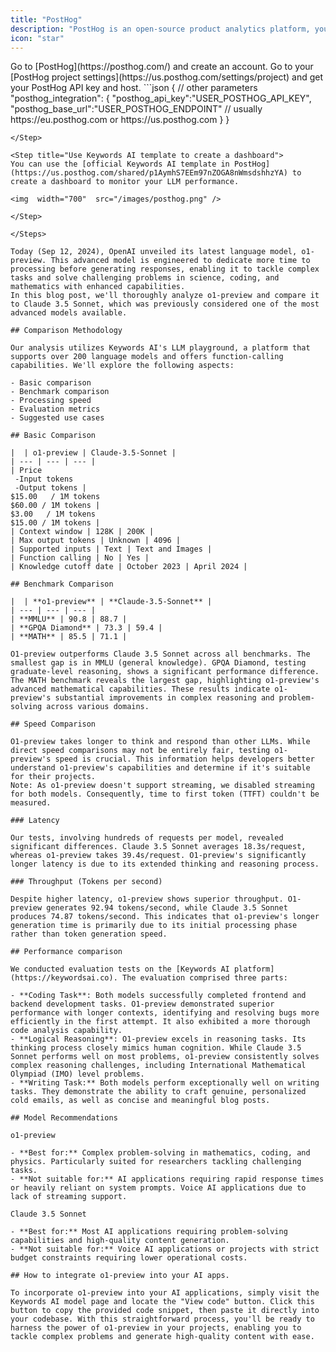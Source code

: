 ```yaml
---
title: "PostHog"
description: "PostHog is an open-source product analytics platform, you can monitor your product traffic and user sessions with PostHog. Now yo ucan connect PostHog with Keywords AI to monitor your LLM performance and get observability."
icon: "star"
---
```


<Steps>

<Step title="Create your PostHog account">
Go to [PostHog](https://posthog.com/) and create an account. Go to your [PostHog project settings](https://us.posthog.com/settings/project) and get your PostHog API key and host.
</Step>

<Step title="Add 1 parameter to your request body">
```json
{
// other parameters
"posthog_integration": {
        "posthog_api_key":"USER_POSTHOG_API_KEY",
        "posthog_base_url":"USER_POSTHOG_ENDPOINT" // usually https://eu.posthog.com or https://us.posthog.com
    }
}

```
</Step>

<Step title="Use Keywords AI template to create a dashboard">
You can use the [official Keywords AI template in PostHog](https://us.posthog.com/shared/p1AymhS7EEm97nZOGA8nWmsdshhzYA) to create a dashboard to monitor your LLM performance.

<img  width="700"  src="/images/posthog.png" />

</Step>

</Steps>

Today (Sep 12, 2024), OpenAI unveiled its latest language model, o1-preview. This advanced model is engineered to dedicate more time to processing before generating responses, enabling it to tackle complex tasks and solve challenging problems in science, coding, and mathematics with enhanced capabilities.
In this blog post, we'll thoroughly analyze o1-preview and compare it to Claude 3.5 Sonnet, which was previously considered one of the most advanced models available.

## Comparison Methodology

Our analysis utilizes Keywords AI's LLM playground, a platform that supports over 200 language models and offers function-calling capabilities. We'll explore the following aspects:

- Basic comparison
- Benchmark comparison
- Processing speed
- Evaluation metrics
- Suggested use cases

## Basic Comparison

|  | o1-preview | Claude-3.5-Sonnet |
| --- | --- | --- |
| Price
 -Input tokens
 -Output tokens | 
$15.00   / 1M tokens
$60.00 / 1M tokens | 
$3.00   / 1M tokens
$15.00 / 1M tokens |
| Context window | 128K | 200K |
| Max output tokens | Unknown | 4096 |
| Supported inputs | Text | Text and Images |
| Function calling | No | Yes |
| Knowledge cutoff date | October 2023 | April 2024 |

## Benchmark Comparison

|  | **o1-preview** | **Claude-3.5-Sonnet** |
| --- | --- | --- |
| **MMLU** | 90.8 | 88.7 |
| **GPQA Diamond** | 73.3 | 59.4 |
| **MATH** | 85.5 | 71.1 |

O1-preview outperforms Claude 3.5 Sonnet across all benchmarks. The smallest gap is in MMLU (general knowledge). GPQA Diamond, testing graduate-level reasoning, shows a significant performance difference. The MATH benchmark reveals the largest gap, highlighting o1-preview's advanced mathematical capabilities. These results indicate o1-preview's substantial improvements in complex reasoning and problem-solving across various domains.

## Speed Comparison

O1-preview takes longer to think and respond than other LLMs. While direct speed comparisons may not be entirely fair, testing o1-preview's speed is crucial. This information helps developers better understand o1-preview's capabilities and determine if it's suitable for their projects.
Note: As o1-preview doesn't support streaming, we disabled streaming for both models. Consequently, time to first token (TTFT) couldn't be measured.

### Latency

Our tests, involving hundreds of requests per model, revealed significant differences. Claude 3.5 Sonnet averages 18.3s/request, whereas o1-preview takes 39.4s/request. O1-preview's significantly longer latency is due to its extended thinking and reasoning process.

### Throughput (Tokens per second)

Despite higher latency, o1-preview shows superior throughput. O1-preview generates 92.94 tokens/second, while Claude 3.5 Sonnet produces 74.87 tokens/second. This indicates that o1-preview's longer generation time is primarily due to its initial processing phase rather than token generation speed.

## Performance comparison

We conducted evaluation tests on the [Keywords AI platform](https://keywordsai.co). The evaluation comprised three parts:

- **Coding Task**: Both models successfully completed frontend and backend development tasks. O1-preview demonstrated superior performance with longer contexts, identifying and resolving bugs more efficiently in the first attempt. It also exhibited a more thorough code analysis capability.
- **Logical Reasoning**: O1-preview excels in reasoning tasks. Its thinking process closely mimics human cognition. While Claude 3.5 Sonnet performs well on most problems, o1-preview consistently solves complex reasoning challenges, including International Mathematical Olympiad (IMO) level problems.
- **Writing Task:** Both models perform exceptionally well on writing tasks. They demonstrate the ability to craft genuine, personalized cold emails, as well as concise and meaningful blog posts.

## Model Recommendations

o1-preview

- **Best for:** Complex problem-solving in mathematics, coding, and physics. Particularly suited for researchers tackling challenging tasks.
- **Not suitable for:** AI applications requiring rapid response times or heavily reliant on system prompts. Voice AI applications due to lack of streaming support.

Claude 3.5 Sonnet

- **Best for:** Most AI applications requiring problem-solving capabilities and high-quality content generation.
- **Not suitable for:** Voice AI applications or projects with strict budget constraints requiring lower operational costs.

## How to integrate o1-preview into your AI apps.

To incorporate o1-preview into your AI applications, simply visit the Keywords AI model page and locate the "View code" button. Click this button to copy the provided code snippet, then paste it directly into your codebase. With this straightforward process, you'll be ready to harness the power of o1-preview in your projects, enabling you to tackle complex problems and generate high-quality content with ease.